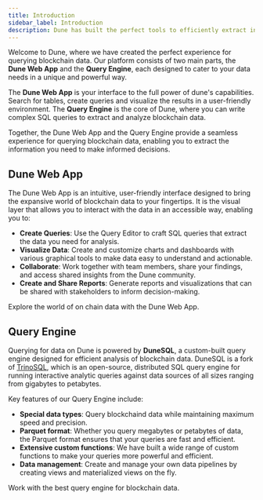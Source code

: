 ```yaml
---
title: Introduction
sidebar_label: Introduction
description: Dune has built the perfect tools to efficiently extract information from blockchain data.
---
```


Welcome to Dune, where we have created the perfect experience for querying blockchain data. Our platform consists of two main parts, the **Dune Web App** and the **Query Engine**, each designed to cater to your data needs in a unique and powerful way.

The **Dune Web App** is your interface to the full power of dune's capabilities. Search for tables, create queries and visualize the results in a user-friendly environment. The **Query Engine** is the core of Dune, where you can write complex SQL queries to extract and analyze blockchain data.

Together, the Dune Web App and the Query Engine provide a seamless experience for querying blockchain data, enabling you to extract the information you need to make informed decisions.
## Dune Web App

The Dune Web App is an intuitive, user-friendly interface designed to bring the expansive world of blockchain data to your fingertips. It is the visual layer that allows you to interact with the data in an accessible way, enabling you to:

- **Create Queries**: Use the Query Editor to craft SQL queries that extract the data you need for analysis.
- **Visualize Data**: Create and customize charts and dashboards with various graphical tools to make data easy to understand and actionable.
- **Collaborate**: Work together with team members, share your findings, and access shared insights from the Dune community.
- **Create and Share Reports**: Generate reports and visualizations that can be shared with stakeholders to inform decision-making.

<CardGroup cols={1}>
  <Card
    title="Web App"
    icon="browser"
    iconType="duotone"
    href="/web-app/query-editor"
  >
    Explore the world of on chain data with the Dune Web App.
  </Card>
</CardGroup>

## Query Engine

Querying for data on Dune is powered by **DuneSQL**, a custom-built query engine designed for efficient analysis of blockchain data. 
DuneSQL is a fork of [TrinoSQL](https://trino.io/), which is an open-source, distributed SQL query engine for running interactive analytic queries against data sources of all sizes ranging from gigabytes to petabytes.

Key features of our Query Engine include:

- **Special data types**: Query blockchaind data while maintaining maximum speed and precision.
- **Parquet format**: Whether you query megabytes or petabytes of data, the Parquet format ensures that your queries are fast and efficient.
- **Extensive custom functions**: We have built a wide range of custom functions to make your queries more powerful and efficient.
- **Data management**: Create and manage your own data pipelines by creating views and materialized views on the fly. 


<CardGroup cols={1}>
  <Card
    title="Query Engine"
    icon="code"
    iconType="duotone"
    href="query-engine/overview"
  >
    Work with the best query engine for blockchain data.
  </Card>
</CardGroup>
